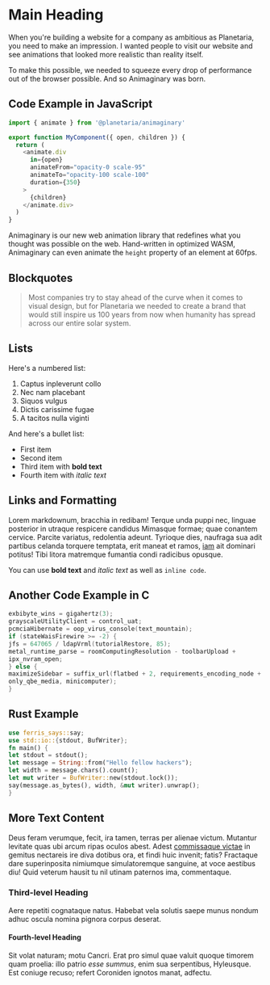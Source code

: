 # Main Heading

When you're building a website for a company as ambitious as Planetaria, you need to make an impression. I wanted people to visit our website and see animations that looked more realistic than reality itself.

To make this possible, we needed to squeeze every drop of performance out of the browser possible. And so Animaginary was born.

## Code Example in JavaScript

```js
import { animate } from '@planetaria/animaginary'

export function MyComponent({ open, children }) {
  return (
    <animate.div
      in={open}
      animateFrom="opacity-0 scale-95"
      animateTo="opacity-100 scale-100"
      duration={350}
    >
      {children}
    </animate.div>
  )
}
```

Animaginary is our new web animation library that redefines what you thought was possible on the web. Hand-written in optimized WASM, Animaginary can even animate the `height` property of an element at 60fps.

## Blockquotes

> Most companies try to stay ahead of the curve when it comes to visual design, but for Planetaria we needed to create a brand that would still inspire us 100 years from now when humanity has spread across our entire solar system.

## Lists

Here's a numbered list:

1. Captus inpleverunt collo
2. Nec nam placebant
3. Siquos vulgus
4. Dictis carissime fugae
5. A tacitos nulla viginti

And here's a bullet list:

- First item
- Second item
- Third item with **bold text**
- Fourth item with _italic text_

## Links and Formatting

Lorem markdownum, bracchia in redibam! Terque unda puppi nec, linguae posterior
in utraque respicere candidus Mimasque formae; quae conantem cervice. Parcite
variatus, redolentia adeunt. Tyrioque dies, naufraga sua adit partibus celanda
torquere temptata, erit maneat et ramos, [iam](#) ait dominari
potitus! Tibi litora matremque fumantia condi radicibus opusque.

You can use **bold text** and _italic text_ as well as `inline code`.

## Another Code Example in C

```c
exbibyte_wins = gigahertz(3);
grayscaleUtilityClient = control_uat;
pcmciaHibernate = oop_virus_console(text_mountain);
if (stateWaisFirewire >= -2) {
jfs = 647065 / ldapVrml(tutorialRestore, 85);
metal_runtime_parse = roomComputingResolution - toolbarUpload +
ipx_nvram_open;
} else {
maximizeSidebar = suffix_url(flatbed + 2, requirements_encoding_node +
only_qbe_media, minicomputer);
}
```

## Rust Example

```rust
use ferris_says::say;
use std::io::{stdout, BufWriter};
fn main() {
let stdout = stdout();
let message = String::from("Hello fellow hackers");
let width = message.chars().count();
let mut writer = BufWriter::new(stdout.lock());
say(message.as_bytes(), width, &mut writer).unwrap();
}
```

## More Text Content

Deus feram verumque, fecit, ira tamen, terras per alienae victum. Mutantur
levitate quas ubi arcum ripas oculos abest. Adest [commissaque
victae](#) in gemitus nectareis ire diva
dotibus ora, et findi huic invenit; fatis? Fractaque dare superinposita
nimiumque simulatoremque sanguine, at voce aestibus diu! Quid veterum hausit tu
nil utinam paternos ima, commentaque.

### Third-level Heading

Aere repetiti cognataque natus. Habebat vela solutis saepe munus nondum adhuc
oscula nomina pignora corpus deserat.

#### Fourth-level Heading

Sit volat naturam; motu Cancri. Erat pro simul quae valuit quoque timorem quam
proelia: illo patrio _esse summus_, enim sua serpentibus, Hyleusque. Est coniuge
recuso; refert Coroniden ignotos manat, adfectu.